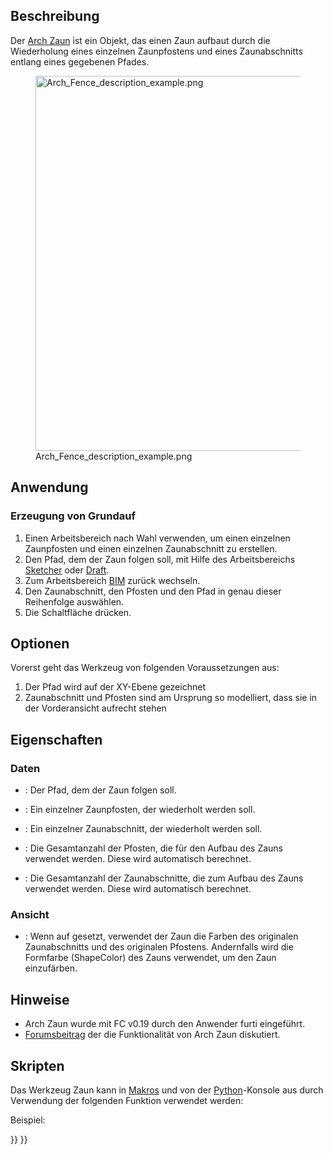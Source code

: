 <languages/>

{{Docnav/de
|[[Arch_Frame/de|Rahmen]]
|[[Arch_Truss/de|Fachwerkträger]]
|[[BIM_Workbench/de|BIM]]
|IconL=Arch_Frame.svg
|IconR=Arch_Truss.svg
|IconC=Workbench_BIM.svg
}}

{{VeryImportantMessage|DIESER BEFEHL IST BESTANDTEIL DES INTEGRIERTEN ARBEITSBEREICHS [[BIM_Workbench/de|BIM]] IN V1.0<br>
Diese Seite wurde für diese Version aktualisiert.}}

{{GuiCommand/de
|Name=Arch Fence
|Name/de=Arch Zaun
|MenuLocation=3D/BIM → Zaun
|Workbenches=[[BIM_Workbench/de|BIM]]
|Version=0.19
}}

<span id="Description"></span>
==Beschreibung==

Der [[Arch_Fence/de|Arch Zaun]] ist ein Objekt, das einen Zaun aufbaut durch die Wiederholung eines einzelnen Zaunpfostens und eines Zaunabschnitts entlang eines gegebenen Pfades.

[[Image:Arch Fence description example.png|600px]]

<span id="Usage"></span>
==Anwendung==

<span id="Creating_from_scratch"></span>
===Erzeugung von Grundauf===

# Einen Arbeitsbereich nach Wahl verwenden, um einen einzelnen Zaunpfosten und einen einzelnen Zaunabschnitt zu erstellen.
# Den Pfad, dem der Zaun folgen soll, mit Hilfe des Arbeitsbereichs [[Sketcher_Workbench/de|Sketcher]] oder [[Draft_Workbench/de|Draft]].
# Zum Arbeitsbereich [[BIM_Workbench/de|BIM]] zurück wechseln.
# Den Zaunabschnitt, den Pfosten und den Pfad in genau dieser Reihenfolge auswählen.
# Die Schaltfläche {{Button|[[Image:Arch_Fence.svg|16px]] [[Arch_Fence/de|Zaun]]}} drücken.

<span id="Options"></span>
==Optionen==

Vorerst geht das Werkzeug von folgenden Voraussetzungen aus:
# Der Pfad wird auf der XY-Ebene gezeichnet
# Zaunabschnitt und Pfosten sind am Ursprung so modelliert, dass sie in der Vorderansicht aufrecht stehen

<span id="Properties"></span>
==Eigenschaften==

<span id="Data"></span>
=== Daten ===

* {{PropertyData/de|Path}}: Der Pfad, dem der Zaun folgen soll.
* {{PropertyData/de|Post}}: Ein einzelner Zaunpfosten, der wiederholt werden soll.
* {{PropertyData/de|Section}}: Ein einzelner Zaunabschnitt, der wiederholt werden soll.
* {{PropertyData/de|Number Of Posts}}: Die Gesamtanzahl der Pfosten, die für den Aufbau des Zauns verwendet werden. Diese wird automatisch berechnet.
* {{PropertyData/de|Number Of Sections}}: Die Gesamtanzahl der Zaunabschnitte, die zum Aufbau des Zauns verwendet werden.  Diese wird automatisch berechnet.

<span id="View"></span>
===Ansicht===

* {{PropertyView/de|Use Original Colors}}: Wenn auf {{TRUE}} gesetzt, verwendet der Zaun die Farben des originalen Zaunabschnitts und des originalen Pfostens. Andernfalls wird die Formfarbe (ShapeColor) des Zauns verwendet, um den Zaun einzufärben.

<span id="Notes"></span>
==Hinweise==

* Arch Zaun wurde mit FC v0.19 durch den Anwender furti eingeführt.
* [https://forum.freecadweb.org/viewtopic.php?t=36149 Forumsbeitrag] der die Funktionalität von Arch Zaun diskutiert.

<span id="Scripting"></span>
==Skripten==

Das Werkzeug Zaun kann in [[Macros/de|Makros]] und von der [[Python/de|Python]]-Konsole aus durch Verwendung der folgenden Funktion verwendet werden:

{{Code|code=
Fence = buildFence(section, post, path)
}}

Beispiel:

{{Code|code=
import FreeCAD
import Part
import Arch

parts = []

parts.append(Part.makeBox(2000, 50, 30, FreeCAD.Vector(0, 0, 1000 - 30)))
parts.append(Part.makeBox(2000, 50, 30))
parts.append(Part.makeBox(20, 20, 1000 - 60, FreeCAD.Vector(0, 15, 30)))
parts.append(Part.makeBox(20, 20, 1000 - 60, FreeCAD.Vector(1980, 15, 30)))

for i in range(8):
    parts.append(Part.makeBox(20, 20, 1000 - 60, FreeCAD.Vector((2000 / 9 * (i + 1)) - 10, 15, 30)))

Part.show(Part.makeCompound(parts), "Fence_section")
fence_section = FreeCAD.ActiveDocument.Fence_section

sketch = FreeCAD.ActiveDocument.addObject("Sketcher::SketchObject", "Path")
sketch.Placement = FreeCAD.Placement(FreeCAD.Vector(0, 0, 0), FreeCAD.Rotation(0, 0, 0, 1))
sketch.addGeometry(Part.LineSegment(FreeCAD.Vector(0, 0, 0), FreeCAD.Vector(20000, 0, 0)), False)
sketch.addGeometry(Part.LineSegment(FreeCAD.Vector(20000, 0, 0), FreeCAD.Vector(20000, 20000, 0)), False)

post = Part.makeBox(100, 100, 1000, FreeCAD.Vector(0, 0, 0))
Part.show(post, "Post")
post = FreeCAD.ActiveDocument.Post

Fence = Arch.buildFence(fence_section, post, sketch)
}}


{{Docnav/de
|[[Arch_Frame/de|Rahmen]]
|[[Arch_Truss/de|Fachwerkträger]]
|[[BIM_Workbench/de|BIM]]
|IconL=Arch_Frame.svg
|IconR=Arch_Truss.svg
|IconC=Workbench_BIM.svg
}}

{{BIM_Tools_navi{{#translation:}}}}
{{Userdocnavi{{#translation:}}}}